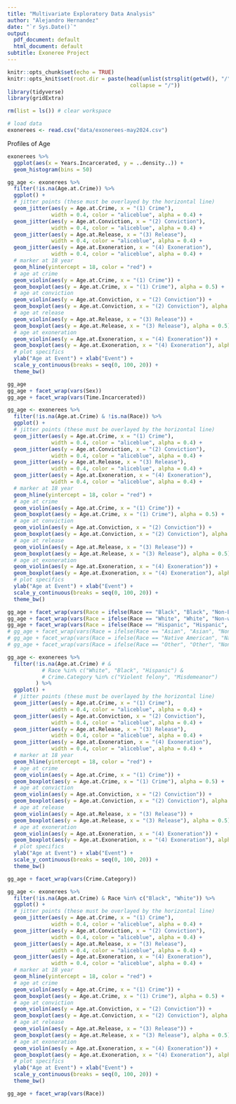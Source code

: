 ```yaml
---
title: "Multivariate Exploratory Data Analysis"
author: "Alejandro Hernandez"
date: "`r Sys.Date()`"
output:
  pdf_document: default
  html_document: default
subtitle: Exoneree Project
---
```


```r
knitr::opts_chunk$set(echo = TRUE)
knitr::opts_knit$set(root.dir = paste(head(unlist(strsplit(getwd(), "/")), -1), 
                                       collapse = "/"))
library(tidyverse)
library(gridExtra)
```

```r
rm(list = ls()) # clear workspace

# load data
exonerees <- read.csv("data/exonerees-may2024.csv")
```

Profiles of Age

```r
exonerees %>% 
  ggplot(aes(x = Years.Incarcerated, y = ..density..)) + 
  geom_histogram(bins = 50)
```


```r
gg_age <- exonerees %>%
  filter(!is.na(Age.at.Crime)) %>%
  ggplot() +
  # jitter points (these must be overlayed by the horizontal line)
  geom_jitter(aes(y = Age.at.Crime, x = "(1) Crime"), 
              width = 0.4, color = "aliceblue", alpha = 0.4) +
  geom_jitter(aes(y = Age.at.Conviction, x = "(2) Conviction"), 
              width = 0.4, color = "aliceblue", alpha = 0.4) +
  geom_jitter(aes(y = Age.at.Release, x = "(3) Release"), 
              width = 0.4, color = "aliceblue", alpha = 0.4) +
  geom_jitter(aes(y = Age.at.Exoneration, x = "(4) Exoneration"), 
              width = 0.4, color = "aliceblue", alpha = 0.4) +
  # marker at 18 year
  geom_hline(yintercept = 18, color = "red") +
  # age at crime
  geom_violin(aes(y = Age.at.Crime, x = "(1) Crime")) +
  geom_boxplot(aes(y = Age.at.Crime, x = "(1) Crime"), alpha = 0.5) +
  # age at conviction
  geom_violin(aes(y = Age.at.Conviction, x = "(2) Conviction")) +
  geom_boxplot(aes(y = Age.at.Conviction, x = "(2) Conviction"), alpha = 0.5) +
  # age at release
  geom_violin(aes(y = Age.at.Release, x = "(3) Release")) +
  geom_boxplot(aes(y = Age.at.Release, x = "(3) Release"), alpha = 0.5) +
  # age at exoneration
  geom_violin(aes(y = Age.at.Exoneration, x = "(4) Exoneration")) +
  geom_boxplot(aes(y = Age.at.Exoneration, x = "(4) Exoneration"), alpha = 0.5) +
  # plot specifics
  ylab("Age at Event") + xlab("Event") +
  scale_y_continuous(breaks = seq(0, 100, 20)) + 
  theme_bw()

gg_age
gg_age + facet_wrap(vars(Sex))
gg_age + facet_wrap(vars(Time.Incarcerated))
```

```r
gg_age <- exonerees %>%
  filter(!is.na(Age.at.Crime) & !is.na(Race)) %>%
  ggplot() +
  # jitter points (these must be overlayed by the horizontal line)
  geom_jitter(aes(y = Age.at.Crime, x = "(1) Crime"), 
              width = 0.4, color = "aliceblue", alpha = 0.4) +
  geom_jitter(aes(y = Age.at.Conviction, x = "(2) Conviction"), 
              width = 0.4, color = "aliceblue", alpha = 0.4) +
  geom_jitter(aes(y = Age.at.Release, x = "(3) Release"), 
              width = 0.4, color = "aliceblue", alpha = 0.4) +
  geom_jitter(aes(y = Age.at.Exoneration, x = "(4) Exoneration"), 
              width = 0.4, color = "aliceblue", alpha = 0.4) +
  # marker at 18 year
  geom_hline(yintercept = 18, color = "red") +
  # age at crime
  geom_violin(aes(y = Age.at.Crime, x = "(1) Crime")) +
  geom_boxplot(aes(y = Age.at.Crime, x = "(1) Crime"), alpha = 0.5) +
  # age at conviction
  geom_violin(aes(y = Age.at.Conviction, x = "(2) Conviction")) +
  geom_boxplot(aes(y = Age.at.Conviction, x = "(2) Conviction"), alpha = 0.5) +
  # age at release
  geom_violin(aes(y = Age.at.Release, x = "(3) Release")) +
  geom_boxplot(aes(y = Age.at.Release, x = "(3) Release"), alpha = 0.5) +
  # age at exoneration
  geom_violin(aes(y = Age.at.Exoneration, x = "(4) Exoneration")) +
  geom_boxplot(aes(y = Age.at.Exoneration, x = "(4) Exoneration"), alpha = 0.5) +
  # plot specifics
  ylab("Age at Event") + xlab("Event") +
  scale_y_continuous(breaks = seq(0, 100, 20)) + 
  theme_bw()

gg_age + facet_wrap(vars(Race = ifelse(Race == "Black", "Black", "Non-Black")))
gg_age + facet_wrap(vars(Race = ifelse(Race == "White", "White", "Non-white")))
gg_age + facet_wrap(vars(Race = ifelse(Race == "Hispanic", "Hispanic", "Non-Hispanic")))
# gg_age + facet_wrap(vars(Race = ifelse(Race == "Asian", "Asian", "Non-Asian")))
# gg_age + facet_wrap(vars(Race = ifelse(Race == "Native American", "Native American", "Non-Native American")))
# gg_age + facet_wrap(vars(Race = ifelse(Race == "Other", "Other", "Non-Other")))
```

```r
gg_age <- exonerees %>%
  filter(!is.na(Age.at.Crime) # & 
           # Race %in% c("White", "Black", "Hispanic") &
           # Crime.Category %in% c("Violent felony", "Misdemeanor")
         ) %>%
  ggplot() +
  # jitter points (these must be overlayed by the horizontal line)
  geom_jitter(aes(y = Age.at.Crime, x = "(1) Crime"), 
              width = 0.4, color = "aliceblue", alpha = 0.4) +
  geom_jitter(aes(y = Age.at.Conviction, x = "(2) Conviction"), 
              width = 0.4, color = "aliceblue", alpha = 0.4) +
  geom_jitter(aes(y = Age.at.Release, x = "(3) Release"), 
              width = 0.4, color = "aliceblue", alpha = 0.4) +
  geom_jitter(aes(y = Age.at.Exoneration, x = "(4) Exoneration"), 
              width = 0.4, color = "aliceblue", alpha = 0.4) +
  # marker at 18 year
  geom_hline(yintercept = 18, color = "red") +
  # age at crime
  geom_violin(aes(y = Age.at.Crime, x = "(1) Crime")) +
  geom_boxplot(aes(y = Age.at.Crime, x = "(1) Crime"), alpha = 0.5) +
  # age at conviction
  geom_violin(aes(y = Age.at.Conviction, x = "(2) Conviction")) +
  geom_boxplot(aes(y = Age.at.Conviction, x = "(2) Conviction"), alpha = 0.5) +
  # age at release
  geom_violin(aes(y = Age.at.Release, x = "(3) Release")) +
  geom_boxplot(aes(y = Age.at.Release, x = "(3) Release"), alpha = 0.5) +
  # age at exoneration
  geom_violin(aes(y = Age.at.Exoneration, x = "(4) Exoneration")) +
  geom_boxplot(aes(y = Age.at.Exoneration, x = "(4) Exoneration"), alpha = 0.5) +
  # plot specifics
  ylab("Age at Event") + xlab("Event") +
  scale_y_continuous(breaks = seq(0, 100, 20)) + 
  theme_bw()

gg_age + facet_wrap(vars(Crime.Category))
```

```r
gg_age <- exonerees %>%
  filter(!is.na(Age.at.Crime) & Race %in% c("Black", "White")) %>%
  ggplot() +
  # jitter points (these must be overlayed by the horizontal line)
  geom_jitter(aes(y = Age.at.Crime, x = "(1) Crime"), 
              width = 0.4, color = "aliceblue", alpha = 0.4) +
  geom_jitter(aes(y = Age.at.Conviction, x = "(2) Conviction"), 
              width = 0.4, color = "aliceblue", alpha = 0.4) +
  geom_jitter(aes(y = Age.at.Release, x = "(3) Release"), 
              width = 0.4, color = "aliceblue", alpha = 0.4) +
  geom_jitter(aes(y = Age.at.Exoneration, x = "(4) Exoneration"), 
              width = 0.4, color = "aliceblue", alpha = 0.4) +
  # marker at 18 year
  geom_hline(yintercept = 18, color = "red") +
  # age at crime
  geom_violin(aes(y = Age.at.Crime, x = "(1) Crime")) +
  geom_boxplot(aes(y = Age.at.Crime, x = "(1) Crime"), alpha = 0.5) +
  # age at conviction
  geom_violin(aes(y = Age.at.Conviction, x = "(2) Conviction")) +
  geom_boxplot(aes(y = Age.at.Conviction, x = "(2) Conviction"), alpha = 0.5) +
  # age at release
  geom_violin(aes(y = Age.at.Release, x = "(3) Release")) +
  geom_boxplot(aes(y = Age.at.Release, x = "(3) Release"), alpha = 0.5) +
  # age at exoneration
  geom_violin(aes(y = Age.at.Exoneration, x = "(4) Exoneration")) +
  geom_boxplot(aes(y = Age.at.Exoneration, x = "(4) Exoneration"), alpha = 0.5) +
  # plot specifics
  ylab("Age at Event") + xlab("Event") +
  scale_y_continuous(breaks = seq(0, 100, 20)) + 
  theme_bw()

gg_age + facet_wrap(vars(Race))
```

